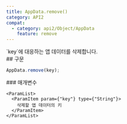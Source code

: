 ```yaml
---
title: AppData.remove()
category: API2
compat:
  - category: api2/Object/AppData
    feature: remove
---
```


<Section>
  `key`에 대응하는 앱 데이터를 삭제합니다.
</Section>
<Section>
  ## 구문

  ~~~js
  AppData.remove(key);
  ~~~

  <Section>
    ### 매개변수

    <ParamList>
      <ParamItem param={"key"} type={"String"}>
        삭제할 앱 데이터의 키
      </ParamItem>
    </ParamList>
  </Section>
</Section>